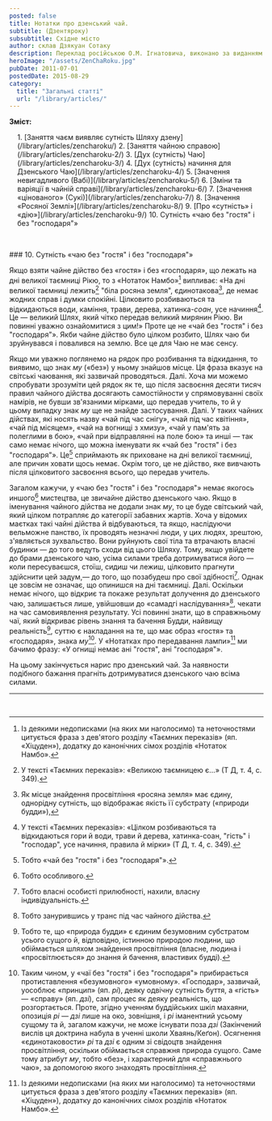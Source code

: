 ```yaml
---
posted: false
title: Нотатки про дзенський чай.
subtitle: (Дзентяроку)
subsubtitle: Східне місто
author: склав Дзякуан Сотаку
description: Переклад російською О.М. Ігнатовича, виконано за виданням «Тядо котен дзенсю» («Повна збірка класичних трактатів Шляху Чаю»)
heroImage: "/assets/ZenChaRoku.jpg"
pubDate: 2011-07-01
postedDate: 2015-08-29
category: 
  title: "Загальні статті"
  url: "/library/articles/"
---
```


**Зміст:**
<section style="padding-left: 1rem;">
1. [Заняття чаєм виявляє сутність Шляху дзену](/library/articles/zencharoku/)
2. [Заняття чайною справою](/library/articles/zencharoku-2/)
3. [Дух (сутність) Чаю](/library/articles/zencharoku-3/)
4. [Дух (сутність) начиння для Дзенського Чаю](/library/articles/zencharoku-4/)
5. [Значення невигадливого (Вабі)](/library/articles/zencharoku-5/)
6. [Зміни та варіяції в чайній справі](/library/articles/zencharoku-6/)
7. [Значення «цінованого» (Сукі)](/library/articles/zencharoku-7/)
8. [Значення «Росяної Землі»](/library/articles/zencharoku-8/)
9. [Про «сутність» і «дію»](/library/articles/zencharoku-9/)
10. Сутність «чаю без "гостя" і без "господаря"»
</section>

<p>&nbsp;</p>
### 10. Сутність «чаю без "гостя" і без "господаря"»

Якщо взяти чайне дійство без «гостя» і без «господаря», що лежать на дні великої таємниці Рікю, то з «Нотаток Намбо»[^1] випливає: «На дні великої таємниці лежить[^2] "біла росяна земля", єдинотакова[^3], де немає жодних справ і думки спокійні. Цілковито розбиваються та відкидаються води, каміння, трави, дерева, хатинка-_соан_, усе начиння[^4]. Це — великий Шлях, який чітко передав великий мирянин Рікю. Ви повинні уважно ознайомитися з цим!» Проте це не «чай без "гостя" і без "господаря"». Якби чайне дійство було цілком розбито, Шлях чаю би зруйнувався і повалився на землю. Все це для Чаю не має сенсу.

Якщо ми уважно поглянемо на рядок про розбивання та відкидання, то виявимо, що знак _му_ («без») у ньому знайшов місце. Ця фраза вказує на світські чаювання, які зазвичай проводяться. Далі. Хоча ми можемо спробувати зрозуміти цей рядок як те, що після засвоєння десяти тисяч правил чайного дійства досягають самостійности у спрямовуванні своїх намірів, не бувши зв'язаними мірками, що передав учитель, то й у цьому випадку знак _му_ ще не знайде застосування. Далі. У таких чайних дійствах, які носять назву «чай під час снігу», «чай під час квітіння», «чай під місяцем», «чай на вогнищі з хмизу», «чай у пам'ять за полеглими в бою», «чай при відправлянні на поле бою» та инші — так само немає нічого, що можна іменувати як «чай без "гостя" і без "господаря"». Це[^5] сприймають як приховане на дні великої таємниці, але причин ховати щось немає. Окрім того, це не дійство, яке вивчають після цілковитого засвоєння всього, що передав учитель.

Загалом кажучи, у «чаю без "гостя" і без "господаря"» немає якогось иншого[^6] мистецтва, це звичайне дійство дзенського чаю. Якщо в іменування чайного дійства не додали знак _му_, то це буде світський чай, який цілком потрапляє до категорії забавних жартів. Хоча у відомих маєтках такі чайні дійства й відбуваються, та якщо, наслідуючи вельможне панство, їх проводять незначні люди, у цих людях, зрештою, з'являється зухвальство. Вони руйнують свої тіла та втрачають власні будинки — до того ведуть сходи від цього Шляху. Тому, якщо увійдете до брами дзенського чаю, усіма силами треба дотримуватися його — коли пересуваєшся, стоїш, сидиш чи лежиш, цілковито прагнути здійснити цей задум,— до того, що позабудеш про свої здібності[^7]. Однак це зовсім не означає, що опинишся на дні таємниці. Далі. Оскільки немає нічого, що відкриє та покаже результат долучення до дзенського чаю, залишається лише, увійшовши до «самадгі наслідування»[^8], чекати на час самовиявлення результату. Усі повинні знати, що в справжньому чаї, який відкриває рівень знання та бачення Будди, найвищу реальність[^9], суттю є накладання на те, що має образ «гостя» та «господаря», знака _му_[^10]. У «Нотатках про передавання лампи»[^1] ми бачимо фразу: «У огнищі немає ані "гостя", ані "господаря"».

На цьому закінчується нарис про дзенський чай. За наявности подібного бажання прагніть дотримуватися дзенського чаю всіма силами.

---


[^1]: Із деякими недописками (на яких ми наголосимо) та неточностями цитується фраза з дев'ятого розділу «Таємних переказів» (яп. «Хіцуден»), додатку до канонічних сімох розділів «Нотаток Намбо».

[^2]: У тексті «Таємних переказів»: «Великою таємницею є...» (Т Д, т. 4, с. 349).

[^3]: Як місце знайдення просвітління «росяна земля» має єдину, однорідну сутність, що відображає якість її субстрату («природи будди»),

[^4]: У тексті «Таємних переказів»: «Цілком розбиваються та відкидаються гори й води, трави й дерева, хатинка-соан, "гість" і "господар", усе начиння, правила й мірки» (Т Д, т. 4, с. 349).

[^5]: Тобто «чай без "гостя" і без "господаря"».

[^6]: Тобто особливого.

[^7]: Тобто власні особисті прилюбності, нахили, власну індивідуальність.

[^8]: Тобто занурившись у транс під час чайного дійства.

[^9]: Тобто те, що «природа будди» є єдиним безумовним субстратом усього сущого й, відповідно, істинною природою людини, що обіймається шляхом знайдення просвітління (власне, людина і «просвітлюється» до знання й бачення, властивих будді).

[^10]: Таким чином, у «чаї без "гостя" і без "господаря"» прибирається протиставлення «безумовного» «умовному». «Господар», зазвичай, уособлює «принцип» (яп. _рі_), деяку одвічну сутність буття, а «гість» — «справу» (яп. _дзі_), сам процес як деяку реальність, що розгортається. Проте, згідно ученням буддійських шкіл махаяни, опозиція _рі_ — _дзі_ лише на око, зовнішня, і _рі_ іманентний усьому сущому та й, загалом кажучи, не може існувати поза _дзі_ (Закінчений вислів ця доктрина набула в ученні школи Хваянь/Кеґон). Осягнення «єдинотаковости» _рі_ та _дзі_ є одним зі свідоцтв знайдення просвітління, оскільки обіймається справжня природа сущого. Саме тому атрибут _му_, тобто «без», і характерний для «справжнього чаю», за допомогою якого знаходять просвітління.

[^11]: Кит. «Джваньденлу». Життєписи 1701 чаньського манаха, написані в 1004 р. чаньським ченцем Даосюанєм. У творі відслідковується «передавання» чаньського вчення від семи будд минулого до китайського ченця Вен'ї (885-958), засновника чаньської школи Фаянь. Проте фраза, що цитується автором «Нотаток», узята з иншого твору — четвертого сувою «Основ розуміння п'яти ламп» (кит. «Вуден хвейюань»), збірки життєписів чаньських ченців, що був упорядкований приблизно в той же час, що і «Нотатки про передавання лампи».

<p>&nbsp;</p>